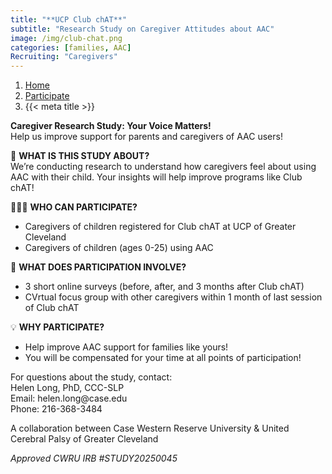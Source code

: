 ```yaml
---
title: "**UCP Club chAT**"
subtitle: "Research Study on Caregiver Attitudes about AAC"
image: /img/club-chat.png
categories: [families, AAC]
Recruiting: "Caregivers"
---
```


```{=html}
<nav aria-label="breadcrumb">
  <ol class="breadcrumb">
    <li class="breadcrumb-item"><a href="../../index.html">Home</a></li>
    <li class="breadcrumb-item"><a href="../../participate.html">Participate</a></li>
    <li class="breadcrumb-item active" aria-current="page">{{< meta title >}}</li>
  </ol>
</nav>
```


**Caregiver Research Study: Your Voice Matters!** <br />
Help us improve support for parents and caregivers of AAC users!


📢 **WHAT IS THIS STUDY ABOUT?** <br />
We're conducting research to understand how caregivers feel about using AAC with their child. Your insights will help improve programs like Club chAT!

👩‍👧‍👦 **WHO CAN PARTICIPATE?**

- Caregivers of children registered for Club chAT at UCP of Greater Cleveland
- Caregivers of children (ages 0-25) using AAC

📝 **WHAT DOES PARTICIPATION INVOLVE?**

- 3 short online surveys (before, after, and 3 months after Club chAT)
- CVrtual focus group with other caregivers within 1 month of last session of Club chAT

💡 **WHY PARTICIPATE?**

- Help improve AAC support for families like yours!
- You will be compensated for your time at all points of participation!

For questions about the study, contact: <br />
Helen Long, PhD, CCC-SLP <br />
Email: helen.long\@case.edu <br />
Phone: 216-368-3484<br />

A collaboration between Case Western Reserve University & United Cerebral Palsy of Greater Cleveland

*Approved CWRU IRB #STUDY20250045*




